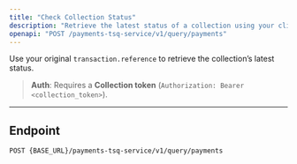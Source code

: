 ```yaml
---
title: "Check Collection Status"
description: "Retrieve the latest status of a collection using your client reference/uuid."
openapi: "POST /payments-tsq-service/v1/query/payments"
---
```


Use your original `transaction.reference` to retrieve the collection’s latest status.

> **Auth**: Requires a **Collection token** (`Authorization: Bearer <collection_token>`).

---

## Endpoint

```http
POST {BASE_URL}/payments-tsq-service/v1/query/payments

